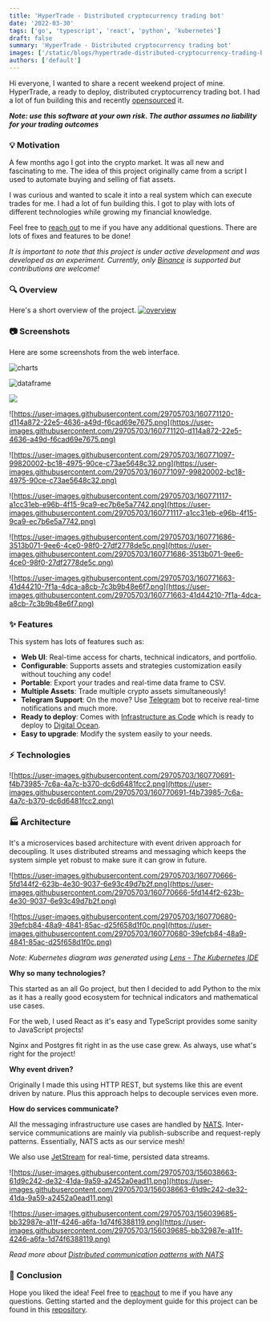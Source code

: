 ```yaml
---
title: 'HyperTrade - Distributed cryptocurrency trading bot'
date: '2022-03-30'
tags: ['go', 'typescript', 'react', 'python', 'kubernetes']
draft: false
summary: 'HyperTrade - Distributed cryptocurrency trading bot'
images: ['/static/blogs/hypertrade-distributed-cryptocurrency-trading-bot.jpeg']
authors: ['default']
---
```


Hi everyone, I wanted to share a recent weekend project of mine. HyperTrade, a ready to deploy, distributed cryptocurrency trading bot. I had a lot of fun building this and recently [opensourced](https://github.com/karanpratapsingh/HyperTrade) it.

**_Note: use this software at your own risk. The author assumes no liability for your trading outcomes_**

### 💡 Motivation

A few months ago I got into the crypto market. It was all new and fascinating to me. The idea of this project originally came from a script I used to automate buying and selling of fiat assets.

I was curious and wanted to scale it into a real system which can execute trades for me. I had a lot of fun building this. I got to play with lots of different technologies while growing my financial knowledge.

Feel free to [reach out](https://karanpratapsingh.com/?action=contact) to me if you have any additional questions. There are lots of fixes and features to be done!

_It is important to note that this project is under active development and was developed as an experiment. Currently, only [Binance](https://binance.com/) is supported but contributions are welcome!_

### 🔍 Overview

Here's a short overview of the project.
[![overview](https://user-images.githubusercontent.com/29705703/160863938-a8350ddd-5bf7-442e-beb9-fe590b28a725.png)](https://youtu.be/jHBlUlIY4AQ)

### 📷 Screenshots

Here are some screenshots from the web interface.

![charts](https://user-images.githubusercontent.com/29705703/160771112-fa2c20df-318c-42c4-b686-88d81123af9f.png)

![dataframe](https://user-images.githubusercontent.com/29705703/160771122-1e1f5aa5-c386-4899-80ba-660227adb95d.png)

![](https://user-images.githubusercontent.com/29705703/160771129-c5599e84-239c-4073-8621-2a9ce7845f18.png)

![https://user-images.githubusercontent.com/29705703/160771120-d114a872-22e5-4636-a49d-f6cad69e7675.png](https://user-images.githubusercontent.com/29705703/160771120-d114a872-22e5-4636-a49d-f6cad69e7675.png)

![https://user-images.githubusercontent.com/29705703/160771097-99820002-bc18-4975-90ce-c73ae5648c32.png](https://user-images.githubusercontent.com/29705703/160771097-99820002-bc18-4975-90ce-c73ae5648c32.png)

![https://user-images.githubusercontent.com/29705703/160771117-a1cc31eb-e96b-4f15-9ca9-ec7b6e5a7742.png](https://user-images.githubusercontent.com/29705703/160771117-a1cc31eb-e96b-4f15-9ca9-ec7b6e5a7742.png)

![https://user-images.githubusercontent.com/29705703/160771686-3513b071-9ee6-4ce0-98f0-27df2778de5c.png](https://user-images.githubusercontent.com/29705703/160771686-3513b071-9ee6-4ce0-98f0-27df2778de5c.png)

![https://user-images.githubusercontent.com/29705703/160771663-41d44210-7f1a-4dca-a8cb-7c3b9b48e6f7.png](https://user-images.githubusercontent.com/29705703/160771663-41d44210-7f1a-4dca-a8cb-7c3b9b48e6f7.png)

### ✨ Features

This system has lots of features such as:

- **Web UI**: Real-time access for charts, technical indicators, and portfolio.
- **Configurable**: Supports assets and strategies customization easily without touching any code!
- **Portable**: Export your trades and real-time data frame to CSV.
- **Multiple Assets**: Trade multiple crypto assets simultaneously!
- **Telegram Support**: On the move? Use [Telegram](https://www.notion.so/HyperTrade-177f87a4313c469c9542fd80126fb303) bot to receive real-time notifications and much more.
- **Ready to deploy**: Comes with [Infrastructure as Code](https://karanpratapsingh.com/blog/introduction-to-iac-terraform) which is ready to deploy to [Digital Ocean](https://www.digitalocean.com/).
- **Easy to upgrade**: Modify the system easily to your needs.

### ⚡️ Technologies

![https://user-images.githubusercontent.com/29705703/160770691-f4b73985-7c6a-4a7c-b370-dc6d6481fcc2.png](https://user-images.githubusercontent.com/29705703/160770691-f4b73985-7c6a-4a7c-b370-dc6d6481fcc2.png)

### 🏭 Architecture

It's a microservices based architecture with event driven approach for decoupling. It uses distributed streams and messaging which keeps the system simple yet robust to make sure it can grow in future.

![https://user-images.githubusercontent.com/29705703/160770666-5fd144f2-623b-4e30-9037-6e93c49d7b2f.png](https://user-images.githubusercontent.com/29705703/160770666-5fd144f2-623b-4e30-9037-6e93c49d7b2f.png)

![https://user-images.githubusercontent.com/29705703/160770680-39efcb84-48a9-4841-85ac-d25f658d1f0c.png](https://user-images.githubusercontent.com/29705703/160770680-39efcb84-48a9-4841-85ac-d25f658d1f0c.png)

_Note: Kubernetes diagram was generated using [Lens - The Kubernetes IDE](https://github.com/nevalla/lens-resource-map-extension/)_

**Why so many technologies?**

This started as an all Go project, but then I decided to add Python to the mix as it has a really good ecosystem for technical indicators and mathematical use cases.

For the web, I used React as it's easy and TypeScript provides some sanity to JavaScript projects!

Nginx and Postgres fit right in as the use case grew. As always, use what's right for the project!

**Why event driven?**

Originally I made this using HTTP REST, but systems like this are event driven by nature. Plus this approach helps to decouple services even more.

**How do services communicate?**

All the messaging infrastructure use cases are handled by [NATS](https://nats.io). Inter-service communications are mainly via publish-subscribe and request-reply patterns. Essentially, NATS acts as our service mesh!

We also use [JetStream](https://docs.nats.io/nats-concepts/jetstream) for real-time, persisted data streams.

![https://user-images.githubusercontent.com/29705703/156038663-61d9c242-de32-41da-9a59-a2452a0ead11.png](https://user-images.githubusercontent.com/29705703/156038663-61d9c242-de32-41da-9a59-a2452a0ead11.png)

![https://user-images.githubusercontent.com/29705703/156039685-bb32987e-a11f-4246-a6fa-1d74f6388119.png](https://user-images.githubusercontent.com/29705703/156039685-bb32987e-a11f-4246-a6fa-1d74f6388119.png)

_Read more about [Distributed communication patterns with NATS](https://karanpratapsingh.com/blog/distributed-communication-patterns-nats)_

### 💬 Conclusion

Hope you liked the idea! Feel free to [reachout](https://www.karanpratapsingh.com/?action=contact) to me if you have any questions. Getting started and the deployment guide for this project can be found in this [repository](https://github.com/karanpratapsingh/HyperTrade).
